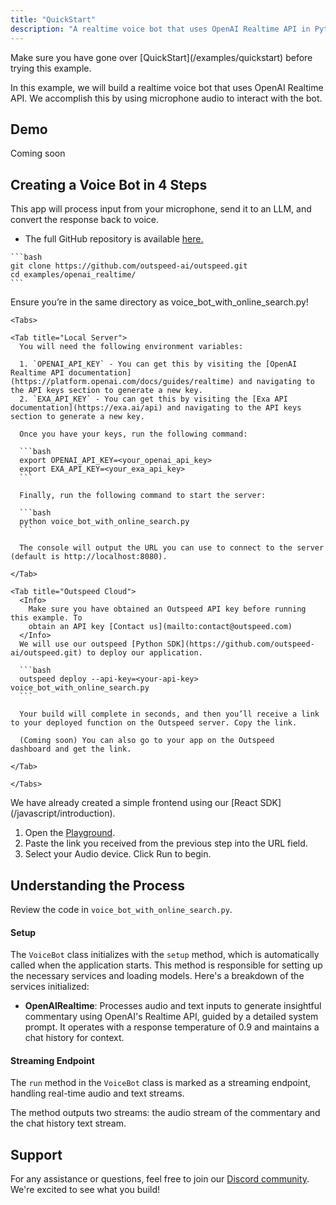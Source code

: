 ```yaml
---
title: "QuickStart"
description: "A realtime voice bot that uses OpenAI Realtime API in Python."
---
```


<Info>
  Make sure you have gone over [QuickStart](/examples/quickstart) before trying
  this example.
</Info>

In this example, we will build a realtime voice bot that uses OpenAI Realtime API.
We accomplish this by using microphone audio to interact with the bot.

## Demo

Coming soon

## **Creating a Voice Bot in 4 Steps**

This app will process input from your microphone, send it to an LLM, and convert the response back to voice.

- The full GitHub repository is available [here.](https://github.com/outspeed-ai/outspeed.git)


<Steps>
  <Step title="Start by cloning the repository">

    ```bash
    git clone https://github.com/outspeed-ai/outspeed.git
    cd examples/openai_realtime/
    ```

  </Step>

  
  <Step title="Install Dependencies">
    <InstallOutspeedSnippet />
  </Step>

  <Step title="Run Backend">
    <Warning>
      Ensure you’re in the same directory as voice_bot_with_online_search.py!
    </Warning>

    <Tabs>

    <Tab title="Local Server">
      You will need the following environment variables:

      1. `OPENAI_API_KEY` - You can get this by visiting the [OpenAI Realtime API documentation](https://platform.openai.com/docs/guides/realtime) and navigating to the API keys section to generate a new key.
      2. `EXA_API_KEY` - You can get this by visiting the [Exa API documentation](https://exa.ai/api) and navigating to the API keys section to generate a new key.

      Once you have your keys, run the following command:

      ```bash
      export OPENAI_API_KEY=<your_openai_api_key>
      export EXA_API_KEY=<your_exa_api_key>
      ```

      Finally, run the following command to start the server:

      ```bash
      python voice_bot_with_online_search.py
      ```

      The console will output the URL you can use to connect to the server (default is http://localhost:8080).

    </Tab>

    <Tab title="Outspeed Cloud">
      <Info>
        Make sure you have obtained an Outspeed API key before running this example. To
        obtain an API key [Contact us](mailto:contact@outspeed.com)
      </Info>
      We will use our outspeed [Python SDK](https://github.com/outspeed-ai/outspeed.git) to deploy our application.

      ```bash
      outspeed deploy --api-key=<your-api-key> voice_bot_with_online_search.py
      ```

      Your build will complete in seconds, and then you’ll receive a link to your deployed function on the Outspeed server. Copy the link.

      (Coming soon) You can also go to your app on the Outspeed dashboard and get the link.

    </Tab>

    </Tabs>

  </Step>
  <Step title="Run Demo">
    We have already created a simple frontend using our [React SDK](/javascript/introduction).

  1. Open the [Playground](https://playground.outspeed.com/webrtc_input).
  2. Paste the link you received from the previous step into the URL field.
  3. Select your Audio device. Click Run to begin.

  </Step>
</Steps>

## **Understanding the Process**

Review the code in `voice_bot_with_online_search.py`.

#### **Setup**

The `VoiceBot` class initializes with the `setup` method, which is automatically called when the application starts. This method is responsible for setting up the necessary services and loading models. Here's a breakdown of the services initialized:

- **OpenAIRealtime**: Processes audio and text inputs to generate insightful commentary using OpenAI's Realtime API, guided by a detailed system prompt. It operates with a response temperature of 0.9 and maintains a chat history for context.

#### **Streaming Endpoint**

The `run` method in the `VoiceBot` class is marked as a streaming endpoint, handling real-time audio and text streams.

The method outputs two streams: the audio stream of the commentary and the chat history text stream.

## Support

For any assistance or questions, feel free to join our [Discord community](https://discord.gg/cmfFw6SYvp). We're excited to see what you build!